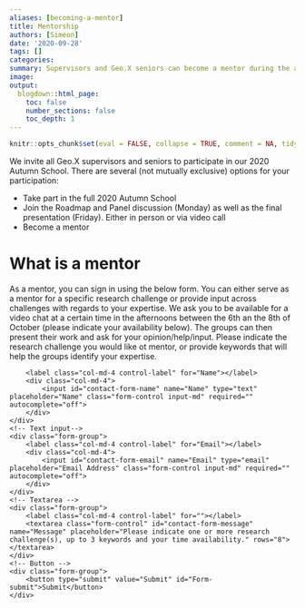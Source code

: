 ```yaml
---
aliases: [becoming-a-mentor]
title: Mentorship
authors: [Simeon]
date: '2020-09-28'
tags: []
categories:
summary: Supervisors and Geo.X seniors can become a mentor during the autumn school
image:
output:
  blogdown::html_page:
    toc: false
    number_sections: false
    toc_depth: 1
---
```


```r
knitr::opts_chunk$set(eval = FALSE, collapse = TRUE, comment = NA, tidy = FALSE)
```

We invite all Geo.X supervisors and seniors to participate in our 2020 Autumn School. There are several (not mutually exclusive) options for your participation:

* Take part in the full 2020 Autumn School
* Join the Roadmap and Panel discussion (Monday) as well as the final presentation (Friday). Either in person or via video call
* Become a mentor

# What is a mentor

As a mentor, you can sign in using the below form. You can either serve as a mentor for a specific research challenge or provide input across challenges with regards to your expertise. We ask you to be available for a video chat at a certain time in the afternoons between the 6th an the 8th of October (please indicate your availability below). The groups can then present their work and ask for your opinion/help/input. Please indicate the research challenge you would like ot mentor, or provide keywords that will help the groups identify your expertise.

<!--html_preserve-->
<form name="contact" class="contact-form width-normal" action="/about/" method="POST" data-netlify="true">
    <input type="hidden" name="form-name" value="contact" />
    
    <!-- Text input-->
    <div class="form-group">
        <label class="col-md-4 control-label" for="Name"></label>
        <div class="col-md-4">
            <input id="contact-form-name" name="Name" type="text" placeholder="Name" class="form-control input-md" required="" autocomplete="off">
        </div>
    </div>
    <!-- Text input-->
    <div class="form-group">
        <label class="col-md-4 control-label" for="Email"></label>
        <div class="col-md-4">
            <input id="contact-form-email" name="Email" type="email" placeholder="Email Address" class="form-control input-md" required="" autocomplete="off">
        </div>
    </div>
    <!-- Textarea -->
    <div class="form-group">
        <label class="col-md-4 control-label" for=""></label>
        <textarea class="form-control" id="contact-form-message" name="Message" placeholder="Please indicate one or more research challenge(s), up to 3 keywords and your time availability." rows="8"></textarea>
    </div>
    <!-- Button -->
    <div class="form-group">
        <button type="submit" value="Submit" id="Form-submit">Submit</button>
    </div>
</form>
<!--/html_preserve-->

